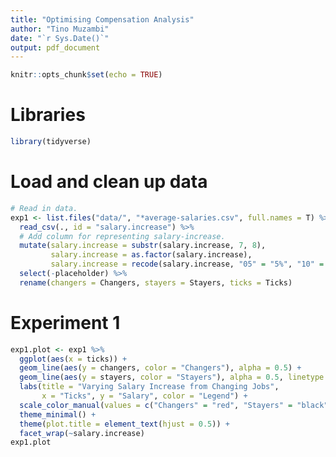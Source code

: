 ```yaml
---
title: "Optimising Compensation Analysis"
author: "Tino Muzambi"
date: "`r Sys.Date()`"
output: pdf_document
---
```


```r
knitr::opts_chunk$set(echo = TRUE)
```

# Libraries
```r
library(tidyverse)
```

# Load and clean up data
```r
# Read in data.
exp1 <- list.files("data/", "*average-salaries.csv", full.names = T) %>% 
  read_csv(., id = "salary.increase") %>% 
  # Add column for representing salary-increase.
  mutate(salary.increase = substr(salary.increase, 7, 8),
         salary.increase = as.factor(salary.increase),
         salary.increase = recode(salary.increase, "05" = "5%", "10" = "10%", "15" = "15%", "20" = "20%", "25" = "25%")) %>% 
  select(-placeholder) %>% 
  rename(changers = Changers, stayers = Stayers, ticks = Ticks)
```

# Experiment 1
```r
exp1.plot <- exp1 %>% 
  ggplot(aes(x = ticks)) +
  geom_line(aes(y = changers, color = "Changers"), alpha = 0.5) +
  geom_line(aes(y = stayers, color = "Stayers"), alpha = 0.5, linetype = "dashed") +
  labs(title = "Varying Salary Increase from Changing Jobs",
       x = "Ticks", y = "Salary", color = "Legend") +
  scale_color_manual(values = c("Changers" = "red", "Stayers" = "black")) +
  theme_minimal() +
  theme(plot.title = element_text(hjust = 0.5)) + 
  facet_wrap(~salary.increase)
exp1.plot
```

